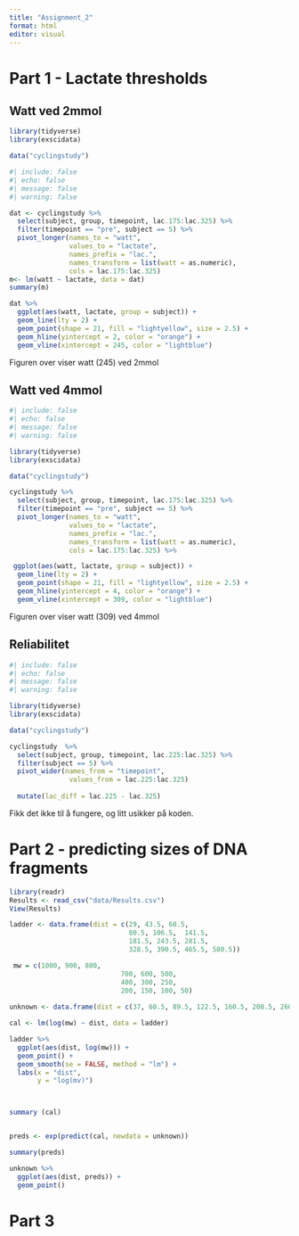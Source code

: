 ```yaml
---
title: "Assignment_2"
format: html
editor: visual
---
```


# Part 1 - Lactate thresholds

## Watt ved 2mmol

```r
library(tidyverse)
library(exscidata)

data("cyclingstudy")
```

```r
#| include: false
#| echo: false
#| message: false
#| warning: false
```

```r
dat <- cyclingstudy %>%
  select(subject, group, timepoint, lac.175:lac.325) %>%
  filter(timepoint == "pre", subject == 5) %>%
  pivot_longer(names_to = "watt", 
               values_to = "lactate", 
               names_prefix = "lac.",
               names_transform = list(watt = as.numeric),
               cols = lac.175:lac.325)
m<- lm(watt ~ lactate, data = dat)
summary(m)
```

```r
dat %>%
  ggplot(aes(watt, lactate, group = subject)) +
  geom_line(lty = 2) +
  geom_point(shape = 21, fill = "lightyellow", size = 2.5) +
  geom_hline(yintercept = 2, color = "orange") +
  geom_vline(xintercept = 245, color = "lightblue")

```

Figuren over viser watt (245) ved 2mmol

## Watt  ved 4mmol

```r
#| include: false
#| echo: false
#| message: false
#| warning: false
```

```r
library(tidyverse)
library(exscidata)

data("cyclingstudy")
```

```r
cyclingstudy %>%
  select(subject, group, timepoint, lac.175:lac.325) %>%
  filter(timepoint == "pre", subject == 5) %>%
  pivot_longer(names_to = "watt", 
               values_to = "lactate", 
               names_prefix = "lac.",
               names_transform = list(watt = as.numeric),
               cols = lac.175:lac.325) %>%

 ggplot(aes(watt, lactate, group = subject)) +
  geom_line(lty = 2) +
  geom_point(shape = 21, fill = "lightyellow", size = 2.5) +
  geom_hline(yintercept = 4, color = "orange") +
  geom_vline(xintercept = 309, color = "lightblue")
```

Figuren over viser watt (309) ved 4mmol

### 

## Reliabilitet

```r
#| include: false
#| echo: false
#| message: false
#| warning: false
```

```r
library(tidyverse)
library(exscidata)

data("cyclingstudy")
```

```r
cyclingstudy  %>%
  select(subject, group, timepoint, lac.225:lac.325) %>%
  filter(subject == 5) %>%
  pivot_wider(names_from = "timepoint", 
               values_from = lac.225:lac.325) 
               
  mutate(lac_diff = lac.225 - lac.325)
```

Fikk det ikke til å fungere, og litt usikker på koden.

# Part 2 - predicting sizes of DNA fragments

```r
library(readr)
Results <- read_csv("data/Results.csv")
View(Results)

ladder <- data.frame(dist = c(29, 43.5, 60.5,
                              80.5, 106.5,  141.5,  
                              181.5, 243.5, 281.5,
                              328.5, 390.5, 465.5, 580.5))

 mw = c(1000, 900, 800, 
                            700, 600, 500,
                            400, 300, 250, 
                            200, 150, 100, 50)
 
unknown <- data.frame(dist = c(37, 60.5, 89.5, 122.5, 160.5, 208.5, 260.5, 334.5, 374.5, 422.5, 478.5, 540.5, 612.5, 242.5, 43.5, 105.5, 268.5, 307.5, 588.5, 17.5, 148.5, 236.5, 288.5, 501.5, 588.5, 102.5, 236.5, 298.5, 581.5, 98.5, 187.5, 233.5, 298.5, 414.5, 574.5, 270.5, 96.5, 277.5, 292.5, 90.5, 222.5, 284.5, 482.5, 526.5))

cal <- lm(log(mw) ~ dist, data = ladder)

ladder %>%
  ggplot(aes(dist, log(mw))) +
  geom_point() +
  geom_smooth(se = FALSE, method = "lm") +
  labs(x = "dist",
       y = "log(mv)")



summary (cal)


preds <- exp(predict(cal, newdata = unknown))

summary(preds)
```

```r
unknown %>%
  ggplot(aes(dist, preds)) +
  geom_point()
```

# Part 3
